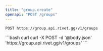 ```yaml
---
title: "group.create"
openapi: "POST /groups"
---
```


```
POST https://group.api.rivet.gg/v1/groups
```


<RequestExample>
```bash curl
curl -X POST -d '@body.json' 'https://group.api.rivet.gg/v1/groups'
```
</RequestExample>
